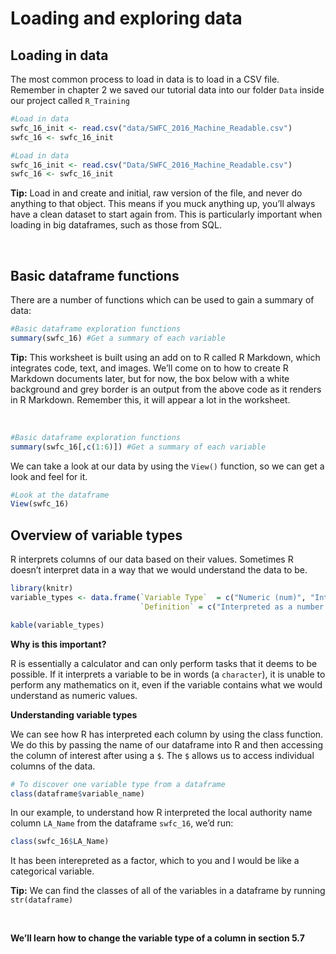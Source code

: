 # Loading and exploring data

## Loading in data

The most common process to load in data is to load in a CSV file. Remember in chapter 2 we saved our tutorial data into our folder `Data` inside our project called `R_Training`

```r
#Load in data
swfc_16_init <- read.csv("data/SWFC_2016_Machine_Readable.csv")
swfc_16 <- swfc_16_init
```

```r
#Load in data
swfc_16_init <- read.csv("Data/SWFC_2016_Machine_Readable.csv")
swfc_16 <- swfc_16_init
```

<div class="tip"><b>Tip:</b>
Load in and create and initial, raw version of the file, and never do anything to that object. This means if you muck anything up, you'll always have a clean dataset to start again from. This is particularly important when loading in big dataframes, such as those from SQL.
</div>
<br/>

## Basic dataframe functions

There are a number of functions which can be used to gain a summary of data: 

```r
#Basic dataframe exploration functions
summary(swfc_16) #Get a summary of each variable
```

<div class="tip"><b>Tip:</b>
This worksheet is built using an add on to R called R Markdown, which integrates code, text, and images. We'll come on to how to create R Markdown documents later, but for now, the box below with a white background and grey border is an output from the above code as it renders in R Markdown. Remember this, it will appear a lot in the worksheet.
</div>
<br/>

```r
#Basic dataframe exploration functions
summary(swfc_16[,c(1:6)]) #Get a summary of each variable
```

We can take a look at our data by using the `View()` function, so we can get a look and feel for it. 

```r
#Look at the dataframe
View(swfc_16) 
```

## Overview of variable types

R interprets columns of our data based on their values. Sometimes R doesn't interpret data in a way that we would understand the data to be. 

```r
library(knitr)
variable_types <- data.frame(`Variable Type`  = c("Numeric (num)", "Integer (int)", "Character (chr)", "Factor (Factor)","Logical (logi)"),
                             `Definition` = c("Interpreted as a number that doesn't have to be an integer", "An Integer", "A word or multiple words", "A categorical variable","A boolean value, must be TRUE or FALSE"), check.names = FALSE)

```

```r
kable(variable_types)
```

**Why is this important?**

R is essentially a calculator and can only perform tasks that it deems to be possible. If it interprets a variable to be in words (a `character`), it is unable to perform any mathematics on it, even if the variable contains what we would understand as numeric values. 

**Understanding variable types**

We can see how R has interpreted each column by using the class function. We do this by passing the name of our dataframe into R and then accessing the column of interest after using a `$`. The `$` allows us to access individual columns of the data. 

```r
# To discover one variable type from a dataframe
class(dataframe$variable_name)
```

In our example, to understand how R interpreted the local authority name column `LA_Name` from the dataframe `swfc_16`, we'd run:

```r
class(swfc_16$LA_Name)
```

It has been interepreted as a factor, which to you and I would be like a categorical variable.

<div class="tip"><b>Tip:</b>
We can find the classes of all of the variables in a dataframe by running `str(dataframe)`
</div>
<br/>

**We'll learn how to change the variable type of a column in section 5.7**
